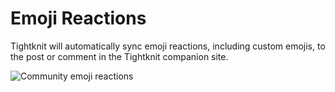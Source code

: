 # Emoji Reactions

Tightknit will automatically sync emoji reactions, including custom emojis, to the post or comment in the Tightknit companion site.

![Community emoji reactions](/site-sync-graphic.png)
